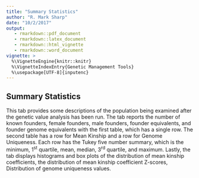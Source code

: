 ```yaml
---
title: "Summary Statistics"
author: "R. Mark Sharp"
date: "10/2/2017"
output: 
   - rmarkdown::pdf_document
   - rmarkdown::latex_document
   - rmarkdown::html_vignette
   - rmarkdown::word_document
vignette: >
  %\VignetteEngine{knitr::knitr}
  %\VignetteIndexEntry{Genetic Management Tools}
  %\usepackage[UTF-8]{inputenc}
---
```


## Summary Statistics  
This tab provides some descriptions of the population being examined
after the genetic value analysis has been run. 
The tab reports the number of known founders, female founders, male founders,
founder equivalents, and founder genome equivalents with the first table, 
which has a single row.
The second table has a row for Mean Kinship and a row for Genome Uniqueness.
Each row has the Tukey five number summary, which is the minimum, 1^st^
quartile, mean, median, 3^rd^ quartile, and maximum. 
Lastly, the tab displays histograms and box plots of the distribution of
mean kinship coefficients, the distribution of mean kinship coefficient 
Z-scores, Distribution of genome uniqueness values.
